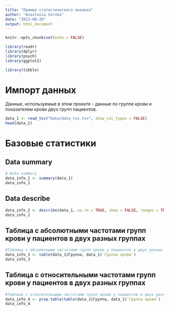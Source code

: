 ```yaml
---
title: "Пример статистического анализа"
author: "Anastasia Soroka"
date: "2023-08-28"
output: html_document
---
```


```r
knitr::opts_chunk$set(echo = FALSE)

library(readr)
library(dplyr)
library(psych)
library(ggplot2)

library(tibble)
```
# Импорт данных
Данные, используемые в этом проекте - данные по группе крови и показателям крови двух групп пациентов.

```r

data_1 <- read_tsv("Data/data_tsv.tsv", show_col_types = FALSE)
head(data_1)

```
# Базовые статистики

## Data summary
```r
# Data summary
data_info_1 <- summary(data_1)
data_info_1
```

## Data describe
```r
data_info_2 <- describe(data_1, na.rm = TRUE, skew = FALSE, ranges = TRUE)
data_info_2
```

## Таблица с абсолютными частотами групп крови у пациентов в двух разных группах
```r
#Таблица с абсолютными частотами групп крови у пациентов в двух разных группах
data_info_3 <- table(data_1$Группа, data_1$`Группа крови`) 
data_info_3
```

## Таблица с относительными частотами групп крови у пациентов в двух разных группах
```r
#Таблица с относительными частотами групп крови у пациентов в двух разных группах
data_info_4 <- prop.table(table(data_1$Группа, data_1$`Группа крови`) )
data_info_4
```


